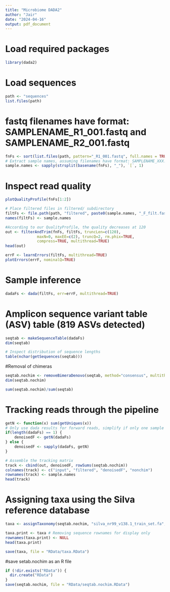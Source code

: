 ```yaml
---
title: "Microbiome DADA2"
author: "Jair"
date: "2024-04-16"
output: pdf_document
---
```


# Load required packages
```r
library(dada2)
```

# Load sequences
```r
path <- "sequences"
list.files(path)
```

# fastq filenames have format: SAMPLENAME_R1_001.fastq and SAMPLENAME_R2_001.fastq
```r
fnFs <- sort(list.files(path, pattern="_R1_001.fastq", full.names = TRUE))
# Extract sample names, assuming filenames have format: SAMPLENAME_XXX.fastq
sample.names <- sapply(strsplit(basename(fnFs), "_"), `[`, 1)
```

# Inspect read quality
```r
plotQualityProfile(fnFs[1:2])
```

```r
# Place filtered files in filtered/ subdirectory
filtFs <- file.path(path, "filtered", paste0(sample.names, "_F_filt.fastq.gz"))
names(filtFs) <- sample.names

#According to our QualityProfile, the quality decreases at 120
out <- filterAndTrim(fnFs, filtFs, truncLen=c(120),
              maxN=0, maxEE=c(2), truncQ=2, rm.phix=TRUE,
              compress=TRUE, multithread=TRUE)
head(out)
```

```r
errF <- learnErrors(filtFs, multithread=TRUE)
plotErrors(errF, nominalQ=TRUE)
```

# Sample inference
```r
dadaFs <- dada(filtFs, err=errF, multithread=TRUE)
```

# Amplicon sequence variant table (ASV) table (819 ASVs detected)
```r
seqtab <- makeSequenceTable(dadaFs)
dim(seqtab)
```


```r
# Inspect distribution of sequence lengths
table(nchar(getSequences(seqtab)))
```

#Removal of chimeras
```r
seqtab.nochim <- removeBimeraDenovo(seqtab, method="consensus", multithread=TRUE, verbose=TRUE)
dim(seqtab.nochim)
```



```r
sum(seqtab.nochim)/sum(seqtab)
```

# Tracking reads through the pipeline
```r
getN <- function(x) sum(getUniques(x))
# Only use dada results for forward reads, simplify if only one sample
if(length(dadaFs) == 1) {
    denoisedF <- getN(dadaFs)
} else {
    denoisedF <- sapply(dadaFs, getN)
}

# Assemble the tracking matrix
track <- cbind(out, denoisedF, rowSums(seqtab.nochim))
colnames(track) <- c("input", "filtered", "denoisedF", "nonchim")
rownames(track) <- sample.names
head(track)
```
# Assigning taxa using the Silva reference database
```r
taxa <- assignTaxonomy(seqtab.nochim, "silva_nr99_v138.1_train_set.fa", multithread=TRUE)
```

```r
taxa.print <- taxa # Removing sequence rownames for display only
rownames(taxa.print) <- NULL
head(taxa.print)
```

```r
save(taxa, file = "RData/taxa.RData")
```

#save setab.nochim as an R file
```r
if (!dir.exists("RData")) {
  dir.create("RData")
}
save(seqtab.nochim, file = "RData/seqtab.nochim.RData")

```
